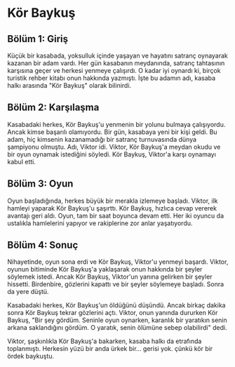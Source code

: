 # Kör Baykuş

## Bölüm 1: Giriş

Küçük bir kasabada, yoksulluk içinde yaşayan ve hayatını satranç oynayarak kazanan bir adam vardı. Her gün kasabanın meydanında, satranç tahtasının karşısına geçer ve herkesi yenmeye çalışırdı. O kadar iyi oynardı ki, birçok turistik rehber kitabı onun hakkında yazmıştı. İşte bu adamın adı, kasaba halkı arasında "Kör Baykuş" olarak bilinirdi.

## Bölüm 2: Karşılaşma

Kasabadaki herkes, Kör Baykuş'u yenmenin bir yolunu bulmaya çalışıyordu. Ancak kimse başarılı olamıyordu. Bir gün, kasabaya yeni bir kişi geldi. Bu adam, hiç kimsenin kazanamadığı bir satranç turnuvasında dünya şampiyonu olmuştu. Adı, Viktor idi. Viktor, Kör Baykuş'a meydan okudu ve bir oyun oynamak istediğini söyledi. Kör Baykuş, Viktor'a karşı oynamayı kabul etti.

## Bölüm 3: Oyun

Oyun başladığında, herkes büyük bir merakla izlemeye başladı. Viktor, ilk hamleyi yaparak Kör Baykuş'u şaşırttı. Kör Baykuş, hızlıca cevap vererek avantajı geri aldı. Oyun, tam bir saat boyunca devam etti. Her iki oyuncu da ustalıkla hamlelerini yapıyor ve rakiplerine zor anlar yaşatıyordu.

## Bölüm 4: Sonuç

Nihayetinde, oyun sona erdi ve Kör Baykuş, Viktor'u yenmeyi başardı. Viktor, oyunun bitiminde Kör Baykuş'a yaklaşarak onun hakkında bir şeyler söylemek istedi. Ancak Kör Baykuş, Viktor'un yanına gelirken bir şeyler hissetti. Birdenbire, gözlerini kapattı ve bir şeyler söylemeye başladı. Sonra da yere düştü.

Kasabadaki herkes, Kör Baykuş'un öldüğünü düşündü. Ancak birkaç dakika sonra Kör Baykuş tekrar gözlerini açtı. Viktor, onun yanında dururken Kör Baykuş, "Bir şey gördüm. Seninle oyun oynarken, karanlık bir yaratıkın senin arkana saklandığını gördüm. O yaratık, senin ölümüne sebep olabilirdi" dedi.

Viktor, şaşkınlıkla Kör Baykuş'a bakarken, kasaba halkı da etrafında toplanmıştı. Herkesin yüzü bir anda ürkek bir... gerisi yok. çünkü kör bir ördek baykuştu.
